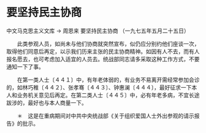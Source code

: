 # 要坚持民主协商

中文马克思主义文库 -> 周恩来
要坚持民主协商
（一九七五年五月二十五日）


　　此类参观人员，如尚未与他们协商就突然宣布，似仍应分别约他们座谈一次，取得他们同意后再定，以示我们历来主张的民主协商精神。如因有人不去，而有人报名愿去，也可考虑加入适宜的人员去。统战部同志请多采取这种工作方式，不要通知一下了事。

　　在第一类人士〔４４１〕中，有年老体弱的，有业务不易离开需经常参加会诊的，如林巧稚〔４４２〕、张孝骞〔４４３〕、钟惠澜〔４４４〕，最好征求一下本人和业务机关意见后再定。在第二类人士〔４４５〕中，必有年老多病，不宜长途跋涉的，最好也与本人商量一下。



　　＊　这是在重病期间对中共中央统战部《关于组织爱国人士外出参观的请示报告》的批示。



